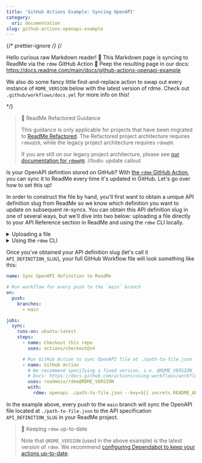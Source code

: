 ```yaml
---
title: 'GitHub Actions Example: Syncing OpenAPI'
category:
  uri: documentation
slug: github-actions-openapi-example
---
```


{/* prettier-ignore */}
{/*

Hello curious raw Markdown reader! 👋
This Markdown page is syncing to ReadMe via the `rdme` GitHub Action 🦉
Peep the resulting page in our docs: https://docs.readme.com/main/docs/github-actions-openapi-example

We also do some fancy little find-and-replace action to swap out every instance
of `RDME_VERSION` below with the latest version of rdme.
Check out `.github/workflows/docs.yml` for more info on this!

\*/}

> 🚧 ReadMe Refactored Guidance
>
> This guidance is only applicable for projects that have been migrated to [ReadMe Refactored](https://docs.readme.com/main/docs/welcome-to-readme-refactored). The Refactored project architecture requires `rdme@10`, while the legacy project architecture requires `rdme@9`.
>
> If you are still on our legacy project architecture, please see [our documentation for `rdme@9`](https://docs.readme.com/main/docs/rdme-legacy). //todo: update callout

Is your OpenAPI definition stored on GitHub? With [the `rdme` GitHub Action](https://docs.readme.com/main/docs/rdme), you can sync it to ReadMe every time it's updated in GitHub. Let's go over how to set this up!

In order to construct the file by hand, you'll first want to obtain a unique API definition slug from ReadMe so we know which definition you want to update on subsequent re-syncs. You can obtain this API definition slug in one of several ways, but we'll dive into two below: uploading a file directly to your API Reference section in ReadMe and using the `rdme` CLI locally.

<details>
<summary>Uploading a file</summary>

Follow [these instructions](https://docs.readme.com/main/docs/openapi) on uploading a new OpenAPI file in "edit" mode in your project's API Reference section. Once the file is uploaded, you'll see the following in the API Definitions list (the red outline is where you'll find your API definition slug):

![](https://files.readme.io/01836ba5f771634a81e1ca704e76aec2ab05c836a26c4a40f45a4147794d0161-Screenshot_2025-07-03_at_3.49.14_PM.png)

</details>
<details>
<summary>Using the <code>rdme</code> CLI</summary>

Alternatively, you can obtain the API definition slug by running the following `rdme` CLI command on your local machine:

```sh
rdme openapi upload [url-or-local-path-to-file]
```

Once you follow the prompts and upload your OpenAPI definition, you'll receive a confirmation message that looks something like this:

```
Your API definition ([your-slug-here.json]) was successfully created in ReadMe!
```

</details>

Once you've obtained your API definition slug (let's call it `API_DEFINITION_SLUG`), your full GitHub Workflow file will look something like this:

```yml
name: Sync OpenAPI definition to ReadMe

# Run workflow for every push to the `main` branch
on:
  push:
    branches:
      - main

jobs:
  sync:
    runs-on: ubuntu-latest
    steps:
      - name: Checkout this repo
        uses: actions/checkout@v4

      # Run GitHub Action to sync OpenAPI file at ./path-to-file.json
      - name: GitHub Action
        # We recommend specifying a fixed version, i.e. @RDME_VERSION
        # Docs: https://docs.github.com/actions/using-workflows/workflow-syntax-for-github-actions#example-using-versioned-actions
        uses: readmeio/rdme@RDME_VERSION
        with:
          rdme: openapi ./path-to-file.json --key=${{ secrets.README_API_KEY }} --slug=API_DEFINITION_SLUG
```

In the example above, every push to the `main` branch will sync the OpenAPI file located at `./path-to-file.json` to the API specification `API_DEFINITION_SLUG` in your ReadMe project.

> 📘 Keeping `rdme` up-to-date
>
> Note that `@RDME_VERSION` (used in the above example) is the latest version of `rdme`. We recommend [configuring Dependabot to keep your actions up-to-date](https://docs.github.com/code-security/dependabot/working-with-dependabot/keeping-your-actions-up-to-date-with-dependabot).
